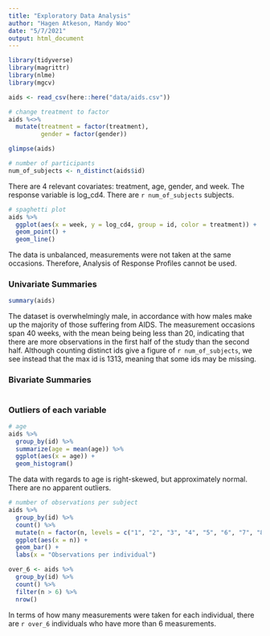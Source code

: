 ```yaml
---
title: "Exploratory Data Analysis"
author: "Hagen Atkeson, Mandy Woo"
date: "5/7/2021"
output: html_document
---
```


```r
library(tidyverse)
library(magrittr)
library(nlme)
library(mgcv)

aids <- read_csv(here::here("data/aids.csv"))

# change treatment to factor
aids %<>% 
  mutate(treatment = factor(treatment),
         gender = factor(gender))

glimpse(aids)

# number of participants
num_of_subjects <- n_distinct(aids$id)
```
There are 4 relevant covariates: treatment, age, gender, and week. The response variable is log_cd4. There are `r num_of_subjects` subjects.

```r
# spaghetti plot
aids %>% 
  ggplot(aes(x = week, y = log_cd4, group = id, color = treatment)) +
  geom_point() + 
  geom_line()
```
The data is unbalanced, measurements were not taken at the same occasions. Therefore, Analysis of Response Profiles cannot be used.

### Univariate Summaries
```r
summary(aids)
```
The dataset is overwhelmingly male, in accordance with how males make up the majority of those suffering from AIDS. The measurement occasions span 40 weeks, with the mean being being less than 20, indicating that there are more observations in the first half of the study than the second half. Although counting distinct ids give a figure of `r num_of_subjects`, we see instead that the max id is 1313, meaning that some ids may be missing.

### Bivariate Summaries
```r

```


### Outliers of each variable

```r
# age
aids %>% 
  group_by(id) %>% 
  summarize(age = mean(age)) %>% 
  ggplot(aes(x = age)) +
  geom_histogram()
```
The data with regards to age is right-skewed, but approximately normal. There are no apparent outliers.
```r
# number of observations per subject
aids %>% 
  group_by(id) %>% 
  count() %>%
  mutate(n = factor(n, levels = c("1", "2", "3", "4", "5", "6", "7", "8", "9"))) %>% 
  ggplot(aes(x = n)) + 
  geom_bar() + 
  labs(x = "Observations per individual")

over_6 <- aids %>% 
  group_by(id) %>% 
  count() %>%
  filter(n > 6) %>% 
  nrow()
```
In terms of how many measurements were taken for each individual, there are `r over_6` individuals who have more than 6 measurements.
